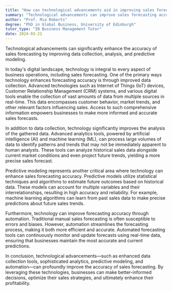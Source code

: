 ```yaml
---
title: "How can technological advancements aid in improving sales forecasting accuracy?"
summary: "Technological advancements can improve sales forecasting accuracy by enhancing data collection, analysis, and predictive modelling."
author: "Prof. Mia Roberts"
degree: "PhD in Global Business, University of Edinburgh"
tutor_type: "IB Business Management Tutor"
date: 2024-03-21
---
```


Technological advancements can significantly enhance the accuracy of sales forecasting by improving data collection, analysis, and predictive modeling.

In today's digital landscape, technology is integral to every aspect of business operations, including sales forecasting. One of the primary ways technology enhances forecasting accuracy is through improved data collection. Advanced technologies such as Internet of Things (IoT) devices, Customer Relationship Management (CRM) systems, and various digital tools enable the collection of vast amounts of data from multiple sources in real-time. This data encompasses customer behavior, market trends, and other relevant factors influencing sales. Access to such comprehensive information empowers businesses to make more informed and accurate sales forecasts.

In addition to data collection, technology significantly improves the analysis of the gathered data. Advanced analytics tools, powered by artificial intelligence (AI) and machine learning (ML), can process large volumes of data to identify patterns and trends that may not be immediately apparent to human analysts. These tools can analyze historical sales data alongside current market conditions and even project future trends, yielding a more precise sales forecast.

Predictive modeling represents another critical area where technology can enhance sales forecasting accuracy. Predictive models utilize statistical techniques and algorithms to estimate future outcomes based on historical data. These models can account for multiple variables and their interrelationships, resulting in high accuracy and reliability. For example, machine learning algorithms can learn from past sales data to make precise predictions about future sales trends.

Furthermore, technology can improve forecasting accuracy through automation. Traditional manual sales forecasting is often susceptible to errors and biases. However, automation streamlines the forecasting process, making it both more efficient and accurate. Automated forecasting tools can continuously monitor and update forecasts using real-time data, ensuring that businesses maintain the most accurate and current predictions.

In conclusion, technological advancements—such as enhanced data collection tools, sophisticated analytics, predictive modeling, and automation—can profoundly improve the accuracy of sales forecasting. By leveraging these technologies, businesses can make better-informed decisions, optimize their sales strategies, and ultimately enhance their profitability.
    
